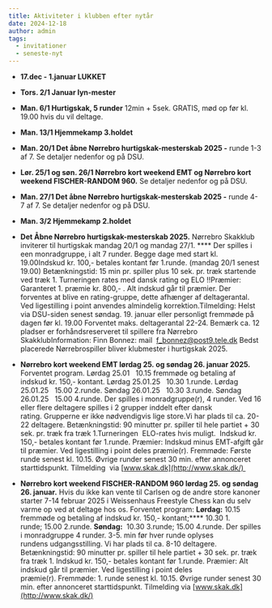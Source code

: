 ```yaml
---
title: Aktiviteter i klubben efter nytår
date: 2024-12-18
author: admin
tags:
  - invitationer
  - seneste-nyt
---
```

- **17.dec - 1.januar LUKKET**
- **Tors. 2/1 Januar lyn-mester**
- **Man. 6/1 Hurtigskak, 5 runder** 12min + 5sek. GRATIS, mød op før kl. 19.00 hvis du vil deltage.
- **Man. 13/1 Hjemmekamp 3.holdet**
- **Man. 20/1 Det åbne Nørrebro hurtigskak-mesterskab 2025 -** runde 1-3 af 7. Se detaljer nedenfor og på DSU.
- **Lør. 25/1 og søn. 26/1 Nørrebro kort weekend EMT og Nørrebro kort weekend FISCHER-RANDOM 960.** Se detaljer nedenfor og på DSU.
- **Man. 27/1 Det åbne Nørrebro hurtigskak-mesterskab 2025 -** runde 4-7 af 7. Se detaljer nedenfor og på DSU.
- **Man. 3/2 Hjemmekamp 2.holdet**





- **Det Åbne Nørrebro hurtigskak-mesterskab 2025.** Nørrebro Skakklub inviterer til hurtigskak mandag 20/1 og mandag 27/1. **** Der spilles i een monradgruppe, i alt 7 runder. Begge dage med start kl. 19.00Indskud kr. 100,- betales kontant før 1.runde. (mandag 20/1 senest 19.00) Betænkningstid: 15 min pr. spiller plus 10 sek. pr. træk startende ved træk 1. Turneringen rates med dansk rating og ELO !!Præmier: Garanteret 1. præmie kr. 800,- . Alt indskud går til præmier. Der forventes at blive en rating-gruppe, dette afhænger af deltagerantal. Ved ligestilling i point anvendes almindelig korrektion.Tilmelding: Helst via DSU-siden senest søndag. 19. januar eller personligt fremmøde på dagen før kl. 19.00 Forventet maks. deltagerantal 22-24. Bemærk ca. 12 pladser er forhåndsreserveret til spillere fra Nørrebro SkakklubInformation: Finn Bonnez: mail  [f_bonnez@post9.tele.dk](mailto:f_bonnez@post9.tele.dk) Bedst placerede Nørrebrospiller bliver klubmester i hurtigskak 2025.  





- **Nørrebro kort weekend EMT lørdag 25. og søndag 26. januar 2025.** Forventet program. Lørdag 25.01   10.15 fremmøde og betaling af indskud kr. 150,- kontant. Lørdag 25.01.25   10.30 1.runde. Lørdag 25.01.25   15.00 2.runde. Søndag 26.01.25   10.30 3.runde. Søndag 26.01.25   15.00 4.runde. Der spilles i monradgruppe(r), 4 runder. Ved 16 eller flere deltagere spilles i 2 grupper inddelt efter dansk rating. Grupperne er ikke nødvendigvis lige store.Vi har plads til ca. 20-22 deltagere. Betænkningstid: 90 minutter pr. spiller til hele partiet + 30 sek. pr. træk fra træk 1.Turneringen  ELO-rates hvis muligt.  Indskud kr. 150,- betales kontant før 1.runde. Præmier: Indskud minus EMT-afgift går til præmier. Ved ligestilling i point deles præmie(r). Fremmøde: Første runde senest kl. 10.15. Øvrige runder senest 30 min. efter annonceret starttidspunkt. Tilmelding  via [www.skak.dk](http://www.skak.dk/) 





- **Nørrebro kort weekend FISCHER-RANDOM 960 lørdag 25. og søndag 26. januar.** Hvis du ikke kan vente til Carlsen og de andre store kanoner starter 7-14 februar 2025 i Weissenhaus Freestyle Chess kan du selv varme op ved at deltage hos os. Forventet program: **Lørdag:** 10.15 fremmøde og betaling af indskud kr. 150,- kontant;****  10.30 1. runde; 15.00 2.runde.  **Søndag:**  10.30 3.runde; 15.00 4.runde.  Der spilles i monradgruppe 4 runder. 3-5. min før hver runde oplyses rundens udgangsstilling. Vi har plads til ca. 8-10 deltagere. Betænkningstid: 90 minutter pr. spiller til hele partiet + 30 sek. pr. træk fra træk 1. Indskud kr. 150,- betales kontant før 1.runde. Præmier: Alt indskud går til præmier. Ved ligestilling i point deles præmie(r). Fremmøde: 1. runde senest kl. 10.15. Øvrige runder senest 30 min. efter annonceret starttidspunkt. Tilmelding via [www.skak.dk](http://www.skak.dk/)





